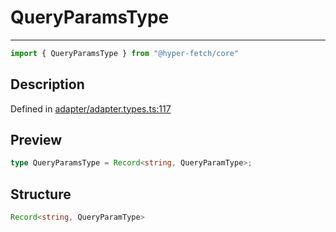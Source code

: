 

# QueryParamsType

<div class="api-docs__separator" data-reactroot="">

---

</div><div class="api-docs__import" data-reactroot="">

```ts
import { QueryParamsType } from "@hyper-fetch/core"
```

</div><div class="api-docs__section">

## Description

</div><div class="api-docs__description"><span class="api-docs__do-not-parse">



</span></div><p class="api-docs__definition">

Defined in [adapter/adapter.types.ts:117](https://github.com/BetterTyped/hyper-fetch/blob/cc329b91/packages/core/src/adapter/adapter.types.ts#L117)

</p><div class="api-docs__section">

## Preview

</div><div class="api-docs__preview type single">

```ts
type QueryParamsType = Record<string, QueryParamType>;
```

</div><div class="api-docs__section">

## Structure

</div><div class="api-docs__returns">

```ts
Record<string, QueryParamType>
```

</div>